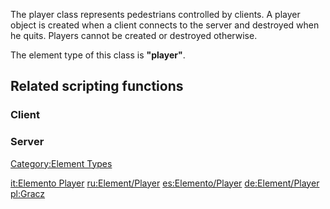 
The player class represents pedestrians controlled by clients. A player object is created when a client connects to the server and destroyed when he quits. Players cannot be created or destroyed otherwise.

The element type of this class is '''"player"'''.

==Related scripting functions==
===Client===
{{Client player functions}}
===Server===
{{Player functions}}
[[/Category:Element Types.md|Category:Element Types]]

[[/it:Elemento Player.md|it:Elemento Player]]
[[/ru:Element/Player.md|ru:Element/Player]]
[[/es:Elemento/Player.md|es:Elemento/Player]]
[[/de:Element/Player.md|de:Element/Player]]
[[/pl:Gracz.md|pl:Gracz]]
